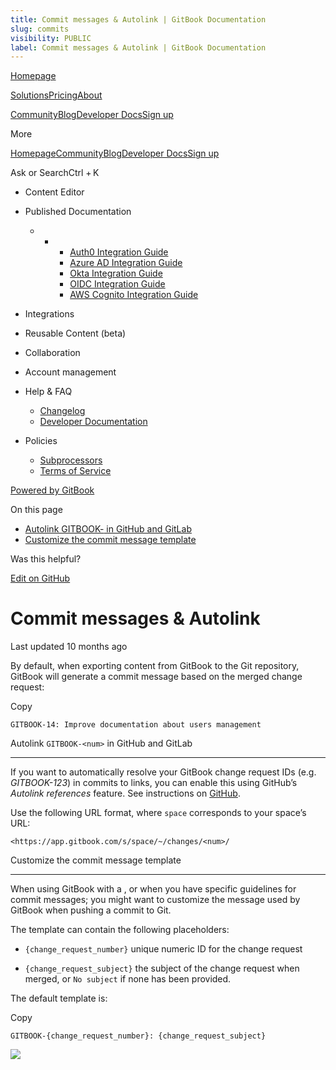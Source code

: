 ```yaml
---
title: Commit messages & Autolink | GitBook Documentation
slug: commits
visibility: PUBLIC
label: Commit messages & Autolink | GitBook Documentation
---
```

[Homepage](https://www.gitbook.com/)

[Solutions](https://www.gitbook.com/solutions/public-docs)[Pricing](https://www.gitbook.com/pricing)[About](https://www.gitbook.com/about)

[Community](https://github.com/GitbookIO/community)[Blog](https://www.gitbook.com/blog)[Developer Docs](https://developer.gitbook.com/)[Sign up](https://gitbook.com/join)

More

[Homepage](https://www.gitbook.com/)[Community](https://github.com/GitbookIO/community)[Blog](https://www.gitbook.com/blog)[Developer Docs](https://developer.gitbook.com/)[Sign up](https://gitbook.com/join)

Ask or SearchCtrl + K

*   Content Editor
    
*   Published Documentation
    
    *   *   *   [Auth0 Integration Guide](https://developer.gitbook.com/visitor-authentication/guides/integrations/how-to-use-auth0-integration-for-visitor-authentication)
            *   [Azure AD Integration Guide](https://developer.gitbook.com/visitor-authentication/guides/integrations/how-to-use-azure-ad-integration-for-visitor-authentication)
            *   [Okta Integration Guide](https://developer.gitbook.com/visitor-authentication/guides/integrations/how-to-use-okta-integration-for-visitor-authentication)
            *   [OIDC Integration Guide](https://developer.gitbook.com/visitor-authentication/guides/integrations/how-to-use-the-oidc-integration-for-visitor-authentication)
            *   [AWS Cognito Integration Guide](https://developer.gitbook.com/visitor-authentication/guides/integrations/how-to-use-the-aws-cognito-integration-for-visitor-authentication)
            
        
    
*   Integrations
    
*   Reusable Content (beta)
    
*   Collaboration
    
*   Account management
    
*   Help & FAQ
    
    *   [Changelog](https://changelog.gitbook.com/)
    *   [Developer Documentation](https://developer.gitbook.com/)
*   Policies
    
    *   [Subprocessors](https://policies.gitbook.com/security/subprocessors)
    *   [Terms of Service](https://policies.gitbook.com/terms)

[Powered by GitBook](https://www.gitbook.com/?utm_source=content&utm_medium=trademark&utm_campaign=NkEGS7hzeqa35sMXQZ4X)

On this page

*   [Autolink GITBOOK-<num> in GitHub and GitLab](#autolink-gitbook-less-than-num-greater-than-in-github-and-gitlab)
*   [Customize the commit message template](#customize-the-commit-message-template)

Was this helpful?

[Edit on GitHub](https://github.com/GitbookIO/public-docs/blob/main/integrations/git-sync/commits.md)

Commit messages & Autolink
==========================

Last updated 10 months ago

By default, when exporting content from GitBook to the Git repository, GitBook will generate a commit message based on the merged change request:

Copy

    GITBOOK-14: Improve documentation about users management

[](#autolink-gitbook-less-than-num-greater-than-in-github-and-gitlab)

Autolink `GITBOOK-<num>` in GitHub and GitLab


------------------------------------------------------------------------------------------------------------------------

If you want to automatically resolve your GitBook change request IDs (e.g. _GITBOOK-123_) in commits to links, you can enable this using GitHub’s _Autolink references_ feature. See instructions on [GitHub](https://help.github.com/en/github/administering-a-repository/configuring-autolinks-to-reference-external-resources).

Use the following URL format, where `space` corresponds to your space’s URL:

`<https://app.gitbook.com/s/space/~/changes/<num>/`

[](#customize-the-commit-message-template)

Customize the commit message template


-------------------------------------------------------------------------------------

When using GitBook with a , or when you have specific guidelines for commit messages; you might want to customize the message used by GitBook when pushing a commit to Git.

The template can contain the following placeholders:

*   `{change_request_number}` unique numeric ID for the change request
    
*   `{change_request_subject}` the subject of the change request when merged, or `No subject` if none has been provided.
    

The default template is:

Copy

    GITBOOK-{change_request_number}: {change_request_subject}

![](https://docs.gitbook.com/~gitbook/image?url=https%3A%2F%2F1050631731-files.gitbook.io%2F%7E%2Ffiles%2Fv0%2Fb%2Fgitbook-x-prod.appspot.com%2Fo%2Fspaces%252FNkEGS7hzeqa35sMXQZ4X%252Fuploads%252FwWevP73ME2bLZctsC6ss%252Fautolink.png%3Falt%3Dmedia%26token%3D2acf1a7e-dccc-40af-bdb0-0d4957c760f8&width=768&dpr=4&quality=100&sign=262aa145&sv=1)
